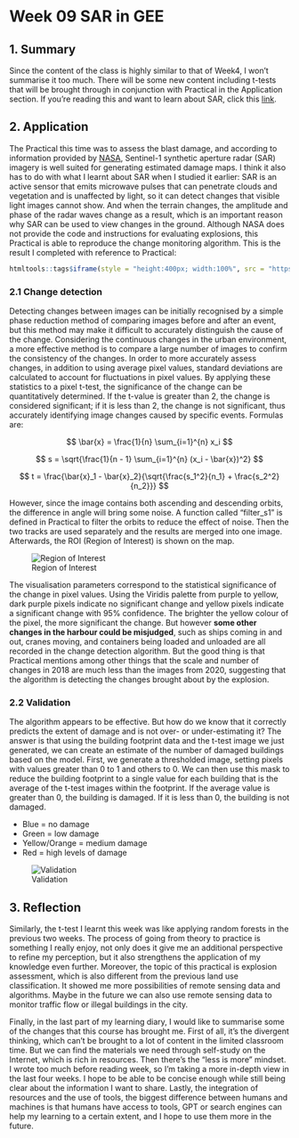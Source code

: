 # Week 09 SAR in GEE {.unnumbered}

## 1. Summary

Since the content of the class is highly similar to that of Week4, I won't summarise it too much. There will be some new content including t-tests that will be brought through in conjunction with Practical in the Application section. If you're reading this and want to learn about SAR, click this [link](https://kkkkkennyy.github.io/CASA0023_Learning_Diary/Week04.html).

## 2. Application

The Practical this time was to assess the blast damage, and according to information provided by [NASA](https://earthobservatory.nasa.gov/images/147098/scientists-map-beirut-blast-damage), Sentinel-1 synthetic aperture radar (SAR) imagery is well suited for generating estimated damage maps. I think it also has to do with what I learnt about SAR when I studied it earlier: SAR is an active sensor that emits microwave pulses that can penetrate clouds and vegetation and is unaffected by light, so it can detect changes that visible light images cannot show. And when the terrain changes, the amplitude and phase of the radar waves change as a result, which is an important reason why SAR can be used to view changes in the ground. Although NASA does not provide the code and instructions for evaluating explosions, this Practical is able to reproduce the change monitoring algorithm. This is the result I completed with reference to Practical:

```r
htmltools::tags$iframe(style = "height:400px; width:100%", src = "https://ee-chan007026.projects.earthengine.app/view/saringee")
```

### 2.1 Change detection

Detecting changes between images can be initially recognised by a simple phase reduction method of comparing images before and after an event, but this method may make it difficult to accurately distinguish the cause of the change. Considering the continuous changes in the urban environment, a more effective method is to compare a large number of images to confirm the consistency of the changes. In order to more accurately assess changes, in addition to using average pixel values, standard deviations are calculated to account for fluctuations in pixel values. By applying these statistics to a pixel t-test, the significance of the change can be quantitatively determined. If the t-value is greater than 2, the change is considered significant; if it is less than 2, the change is not significant, thus accurately identifying image changes caused by specific events. Formulas are:

$$
\bar{x} = \frac{1}{n} \sum_{i=1}^{n} x_i
$$

$$
s = \sqrt{\frac{1}{n - 1} \sum_{i=1}^{n} (x_i - \bar{x})^2}
$$

$$
t = \frac{\bar{x}_1 - \bar{x}_2}{\sqrt{\frac{s_1^2}{n_1} + \frac{s_2^2}{n_2}}}
$$

However, since the image contains both ascending and descending orbits, the difference in angle will bring some noise. A function called "filter_s1" is defined in Practical to filter the orbits to reduce the effect of noise. Then the two tracks are used separately and the results are merged into one image. Afterwards, the ROI (Region of Interest) is shown on the map.

![Region of Interest](img/ROI.png)

The visualisation parameters correspond to the statistical significance of the change in pixel values. Using the Viridis palette from purple to yellow, dark purple pixels indicate no significant change and yellow pixels indicate a significant change with 95% confidence. The brighter the yellow colour of the pixel, the more significant the change. But however **some other changes in the harbour could be misjudged**, such as ships coming in and out, cranes moving, and containers being loaded and unloaded are all recorded in the change detection algorithm. But the good thing is that Practical mentions among other things that the scale and number of changes in 2018 are much less than the images from 2020, suggesting that the algorithm is detecting the changes brought about by the explosion.

### 2.2 Validation

The algorithm appears to be effective. But how do we know that it correctly predicts the extent of damage and is not over- or under-estimating it? The answer is that using the building footprint data and the t-test image we just generated, we can create an estimate of the number of damaged buildings based on the model. First, we generate a thresholded image, setting pixels with values greater than 0 to 1 and others to 0. We can then use this mask to reduce the building footprint to a single value for each building that is the average of the t-test images within the footprint. If the average value is greater than 0, the building is damaged. If it is less than 0, the building is not damaged. 

- Blue = no damage
- Green = low damage
- Yellow/Orange = medium damage
- Red = high levels of damage

![Validation](img/Validation.png)

## 3. Reflection

Similarly, the t-test I learnt this week was like applying random forests in the previous two weeks. The process of going from theory to practice is something I really enjoy, not only does it give me an additional perspective to refine my perception, but it also strengthens the application of my knowledge even further. Moreover, the topic of this practical is explosion assessment, which is also different from the previous land use classification. It showed me more possibilities of remote sensing data and algorithms. Maybe in the future we can also use remote sensing data to monitor traffic flow or illegal buildings in the city.

Finally, in the last part of my learning diary, I would like to summarise some of the changes that this course has brought me. First of all, it's the divergent thinking, which can't be brought to a lot of content in the limited classroom time. But we can find the materials we need through self-study on the Internet, which is rich in resources. Then there's the "less is more" mindset. I wrote too much before reading week, so I'm taking a more in-depth view in the last four weeks. I hope to be able to be concise enough while still being clear about the information I want to share. Lastly, the integration of resources and the use of tools, the biggest difference between humans and machines is that humans have access to tools, GPT or search engines can help my learning to a certain extent, and I hope to use them more in the future.
